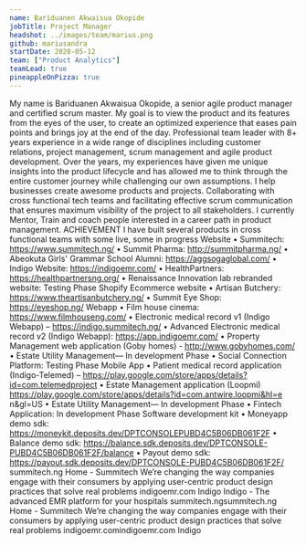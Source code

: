 ```yaml
---
name: Bariduanen Akwaisua Okopide
jobTitle: Project Manager
headshot: ../images/team/marius.png
github: mariusandra
startDate: 2020-05-12
team: ["Product Analytics"]
teamLead: true
pineappleOnPizza: true
---
```


My name is Bariduanen Akwaisua Okopide, a senior agile product manager and certified scrum master.
My goal is to view the product and its features from the eyes of the user, to create an optimized experience that eases pain points and brings joy at the end of the day.
Professional team leader with 8+ years experience in a wide range of disciplines including customer relations, project management, scrum management and agile product development.
Over the years, my experiences have given me unique insights into the product lifecycle and has allowed me to think through the entire customer journey while challenging our own assumptions.
I help businesses create awesome products and projects. Collaborating with cross functional tech teams and facilitating effective scrum communication that ensures maximum visibility of the project to all stakeholders.
I currently Mentor, Train and coach people interested in a career path in product management.
ACHIEVEMENT
I have built several products in cross functional teams with some live, some in progress
Website
  • Summitech: https://www.summitech.ng/
• Summit Pharma: http://summitpharma.ng/
• Abeokuta Girls' Grammar School Alumni: https://aggsogaglobal.com/
 • Indigo Website: https://indigoemr.com/
 • HealthPartners: https://healthpartnersng.org/
• Renaissance Innovation lab rebranded website: Testing Phase
Shopify Ecommerce website
 • Artisan Butchery: https://www.theartisanbutchery.ng/
• Summit Eye Shop: https://eyeshop.ng/
Webapp
• Film house cinema: https://www.filmhouseng.com/
• Electronic medical record v1 (Indigo Webapp) – https://indigo.summitech.ng/
• Advanced Electronic medical record v2 (Indigo Webapp): https://app.indigoemr.com/
• Property Management web application (Goby homes) - http://www.gobyhomes.com/
• Estate Utility Management— In development Phase
 • Social Connection Platform: Testing Phase
Mobile App
 • Patient medical record application (Indigo-Telemed) – https://play.google.com/store/apps/details?id=com.telemedproject
• Estate Management application (Loopmi) https://play.google.com/store/apps/details?id=com.antwire.loopmi&hl=e n&gl=US
• Estate Utility Management— In development Phase
• Fintech Application:  In development Phase
Software development kit
 • Moneyapp demo sdk: https://moneykit.deposits.dev/DPTCONSOLEPUBD4C5B06DB061F2F
• Balance demo sdk: https://balance.sdk.deposits.dev/DPTCONSOLE-PUBD4C5B06DB061F2F/balance
• Payout demo sdk: https://payout.sdk.deposits.dev/DPTCONSOLE-PUBD4C5B06DB061F2F/
summitech.ng
Home - Summitech
We’re changing the way companies engage with their consumers by applying user-centric product design practices that solve real problems
indigoemr.com
Indigo
Indigo - The advanced EMR platform for your hospitals
summitech.ngsummitech.ng
Home - Summitech
We’re changing the way companies engage with their consumers by applying user-centric product design practices that solve real problems
indigoemr.comindigoemr.com
Indigo
